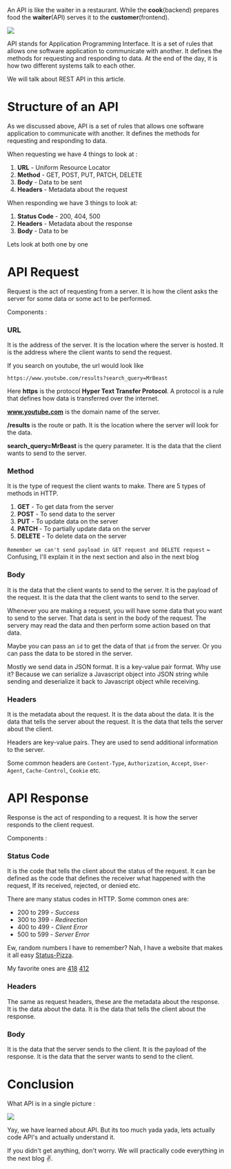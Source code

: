 
An API is like the waiter in a restaurant. While the **cook**(backend) prepares food the **waiter**(API) serves it to the **customer**(frontend).

<Image src={apipng} />

API stands for Application Programming Interface. It is a set of rules that allows one software application to communicate with another. It defines the methods for requesting and responding to data. At the end of the day, it is how two different systems talk to each other.

We will talk about REST API in this article.

# Structure of an API 

As we discussed above, API is a set of rules that allows one software application to communicate with another. It defines the methods for requesting and responding to data.

When requesting we have 4 things to look at :
1. **URL** - Uniform Resource Locator
2. **Method** - GET, POST, PUT, PATCH, DELETE
4. **Body** - Data to be sent
3. **Headers** - Metadata about the request

When responding we have 3 things to look at:
1. **Status Code** - 200, 404, 500
2. **Headers** - Metadata about the response
3. **Body** - Data to be 

Lets look at both one by one 

# API Request
Request is the act of requesting from a server. It is how the client asks the server for some data or some act to be performed.

Components :

### URL 
It is the address of the server. It is the location where the server is hosted. It is the address where the client wants to send the request.

If you search on youtube, the url would look like 
``` "https"
https://www.youtube.com/results?search_query=MrBeast
```

Here **https** is the protocol **Hyper Text Transfer Protocol**. A protocol is a rule that defines how data is transferred over the internet. 

**www.youtube.com** is the domain name of the server. 

**/results** is the route or path. It is the location where the server will look for the data.

**search_query=MrBeast** is the query parameter. It is the data that the client wants to send to the server.

### Method 

It is the type of request the client wants to make. There are 5 types of methods in HTTP.

1. **GET** - To get data from the server
2. **POST** - To send data to the server
3. **PUT** - To update data on the server
4. **PATCH** - To partially update data on the server
5. **DELETE** - To delete data on the server

`Remember we can't send payload in GET request and DELETE request`
~ Confusing, I'll explain it in the next section and also in the next blog


### Body

It is the data that the client wants to send to the server. It is the payload of the request. It is the data that the client wants to send to the server.

Whenever you are making a request, you will have some data that you want to send to the server. That data is sent in the body of the request. The servery may read the data and then perform some action based on that data.

Maybe you can pass an `id` to get the data of that `id` from the server. Or you can pass the data to be stored in the server.

Mostly we send data in JSON format. It is a key-value pair format. Why use it? Because we can serialize a Javascript object into JSON string while sending and deserialize it back to Javascript object while receiving.

### Headers

It is the metadata about the request. It is the data about the data. It is the data that tells the server about the request. It is the data that tells the server about the client.

Headers are key-value pairs. They are used to send additional information to the server.

Some common headers are `Content-Type`, `Authorization`, `Accept`, `User-Agent`, `Cache-Control`, `Cookie` etc.

# API Response

Response is the act of responding to a request. It is how the server responds to the client request.

Components :

### Status Code

It is the code that tells the client about the status of the request. It can be defined as the code that defines the receiver what happened with the request, If its received, rejected, or denied etc.

There are many status codes in HTTP. Some common ones are:

- 200 to 299 - *Success*
- 300 to 399 - *Redirection*
- 400 to 499 - *Client Error*
- 500 to 599 - *Server Error*

Ew, random numbers I have to remember? Nah, I have a website that makes it all easy [Status-Pizza](https://status.pizza/).

My favorite ones are [418](https://status.pizza/418) [412](https://status.pizza/420)

### Headers

The same as request headers, these are the metadata about the response. It is the data about the data. It is the data that tells the client about the response.

### Body 

It is the data that the server sends to the client. It is the payload of the response. It is the data that the server wants to send to the client.

# Conclusion

What API is in a single picture :

<Image src={apifunc} />

Yay, we have learned about API. But its too much yada yada, lets actually code API's and actually understand it.

If you didn't get anything, don't worry. We will practically code everything in the next blog ✌️. 